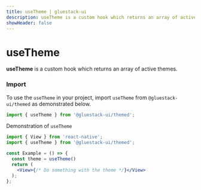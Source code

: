 ```yaml
---
title: useTheme | gluestack-ui
description: useTheme is a custom hook which returns an array of active themes
showHeader: false
---
```



<Meta title="ui/Hooks/useTheme" />

# useTheme

**useTheme** is a custom hook which returns an array of active themes.

### Import

To use the `useTheme` in your project, import `useTheme` from `@gluestack-ui/themed` as demonstrated below.

```jsx
import { useTheme } from '@gluestack-ui/themed';
```

Demonstration of `useTheme` 

```jsx
import { View } from 'react-native';
import { useTheme } from '@gluestack-ui/themed';

const Example = () => {
  const theme = useTheme()
  return (
    <View>{/* Do something with the theme */}</View>
  );
};
```
